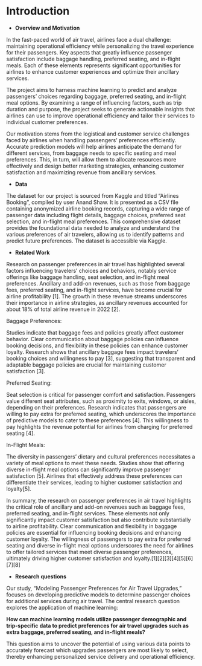# Introduction

* **Overview and Motivation**

In the fast-paced world of air travel, airlines face a dual challenge: maintaining operational efficiency while personalizing the travel experience for their passengers. Key aspects that greatly influence passenger satisfaction include baggage handling, preferred seating, and in-flight meals. Each of these elements represents significant opportunities for airlines to enhance customer experiences and optimize their ancillary services.

The project aims to harness machine learning to predict and analyze passengers' choices regarding baggage, preferred seating, and in-flight meal options. By examining a range of influencing factors, such as trip duration and purpose, the project seeks to generate actionable insights that airlines can use to improve operational efficiency and tailor their services to individual customer preferences.

Our motivation stems from the logistical and customer service challenges faced by airlines when handling passengers’ preferences efficiently. Accurate prediction models will help airlines anticipate the demand for different services, from baggage needs to specific seating and meal preferences. This, in turn, will allow them to allocate resources more effectively and design better marketing strategies, enhancing customer satisfaction and maximizing revenue from ancillary services.

* **Data**

The dataset for our project is sourced from Kaggle and titled "Airlines Booking", compiled by user Anand Shaw. It is presented as a CSV file containing anonymized airline booking records, capturing a wide range of passenger data including flight details, baggage choices, preferred seat selection, and in-flight meal preferences. This comprehensive dataset provides the foundational data needed to analyze and understand the various preferences of air travelers, allowing us to identify patterns and predict future preferences. The dataset is accessible via Kaggle.


* **Related Work**

Research on passenger preferences in air travel has highlighted several factors influencing travelers' choices and behaviors, notably service offerings like baggage handling, seat selection, and in-flight meal preferences. Ancillary and add-on revenues, such as those from baggage fees, preferred seating, and in-flight services, have become crucial for airline profitability [1]. The growth in these revenue streams underscores their importance in airline strategies, as ancillary revenues accounted for about 18% of total airline revenue in 2022 [2].

Baggage Preferences:

Studies indicate that baggage fees and policies greatly affect customer behavior. Clear communication about baggage policies can influence booking decisions, and flexibility in these policies can enhance customer loyalty. Research shows that ancillary baggage fees impact travelers’ booking choices and willingness to pay [3], suggesting that transparent and adaptable baggage policies are crucial for maintaining customer satisfaction [3].

Preferred Seating:

Seat selection is critical for passenger comfort and satisfaction. Passengers value different seat attributes, such as proximity to exits, windows, or aisles, depending on their preferences. Research indicates that passengers are willing to pay extra for preferred seating, which underscores the importance of predictive models to cater to these preferences [4]. This willingness to pay highlights the revenue potential for airlines from charging for preferred seating [4].

In-Flight Meals:

The diversity in passengers' dietary and cultural preferences necessitates a variety of meal options to meet these needs. Studies show that offering diverse in-flight meal options can significantly improve passenger satisfaction [5]. Airlines that effectively address these preferences can differentiate their services, leading to higher customer satisfaction and loyalty[5].


In summary, the research on passenger preferences in air travel highlights the critical role of ancillary and add-on revenues such as baggage fees, preferred seating, and in-flight services. These elements not only significantly impact customer satisfaction but also contribute substantially to airline profitability. Clear communication and flexibility in baggage policies are essential for influencing booking decisions and enhancing customer loyalty. The willingness of passengers to pay extra for preferred seating and diverse in-flight meal options underscores the need for airlines to offer tailored services that meet diverse passenger preferences, ultimately driving higher customer satisfaction and loyalty.[1][2][3][4][5][6][7][8]

* **Research questions**

Our study, "Modeling Passenger Preferences for Air Travel Upgrades," focuses on developing predictive models to determine passenger choices for additional services during air travel. The central research question explores the application of machine learning:

**How can machine learning models utilize passenger demographic and trip-specific data to predict preferences for air travel upgrades such as extra baggage, preferred seating, and in-flight meals?**

This question aims to uncover the potential of using various data points to accurately forecast which upgrades passengers are most likely to select, thereby enhancing personalized service delivery and operational efficiency.